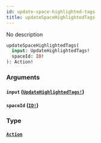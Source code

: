 ```yaml
---
id: update-space-highlighted-tags
title: updateSpaceHighlightedTags
---
```


No description

```graphql
updateSpaceHighlightedTags(
  input: UpdateHighlightedTags!
  spaceId: ID!
): Action!

```

### Arguments

#### `input` ([`UpdateHighlightedTags!`](/graphql/inputs/update-highlighted-tags))

#### `spaceId` ([`ID!`](/graphql/scalars/id))

### Type

#### [`Action`](/graphql/objects/action)
